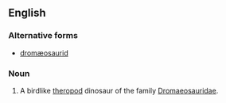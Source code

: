 
==English==
{{wikipedia}}

===Alternative forms===
* [[dromæosaurid]]

===Noun===
{{en-noun}}

# {{context|paleontology}} A birdlike [[theropod]] dinosaur of the family [[Dromaeosauridae]].